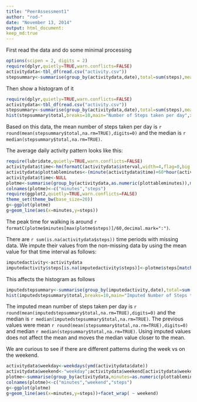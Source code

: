 ```yaml
---
title: "PeerAssessment1"
author: "rod-"
date: "November 13, 2014"
output: html_document:
keep_md:true
---
```


First read the data and do some minimal processing

```r
options(scipen = 2, digits = 2)
require(dplyr,quietly=TRUE,warn.conflicts=FALSE)
activitydata<-tbl_df(read.csv("activity.csv"))
stepsummary<-summarise(group_by(activitydata,date),total=sum(steps),meansteps=mean(steps),median=median(steps))
```

Then show a histogram of it

```r
require(dplyr,quietly=TRUE,warn.conflicts=FALSE)
activitydata<-tbl_df(read.csv("activity.csv"))
stepsummary<-summarise(group_by(activitydata,date),total=sum(steps),meansteps=mean(steps),median=median(steps))
hist(stepsummary$total,breaks=10,main="Number of Steps taken per day",xlab="Total number of Steps",ylab="Number of days")
```

Based on this data, the mean number of steps taken per day is `r round(mean(stepsummary$total,na.rm=TRUE),digits=0)` and the median is `r median(stepsummary$total,na.rm=TRUE)`.

The average daily activity pattern looks like this:

```r
require(lubridate,quietly=TRUE,warn.conflicts=FALSE)
activitydata$time<-hm(formatC(activitydata$interval,width=4,flag=0,big.mark = ":",big.interval = 2))
activitydata$plottableminutes<-(minute(activitydata$time)+60*hour(activitydata$time))
activitydata$time<-NULL
plotme<-summarise(group_by(activitydata,as.numeric(plottableminutes)),mean(steps,na.rm=TRUE))
colnames(plotme)<-c("minutes","steps")
require(ggplot2,quietly=TRUE,warn.conflicts=FALSE)
theme_set(theme_bw(base_size=20))
g<-ggplot(plotme)
g+geom_line(aes(x=minutes,y=steps))
```

The peak time for walking is around `r formatC(plotme$minutes[max(plotme$steps)]/60,decimal.mark=":")`.

There are `r sum(is.na(activitydata$steps))` time periods with missing data.  We impute their values from the non-missing data by using the mean value for that time interval as follows:
```r
imputedactivity<-activitydata
imputedactivity$steps[is.na(imputedactivity$steps)]<-plotme$steps[match(imputedactivity$plottableminutes[is.na(imputedactivity$steps)],plotme$minutes)]
```
This affects the histogram as follows
```r
imputedstepsummary<-summarise(group_by(imputedactivity,date),total=sum(steps),meansteps=mean(steps),median=median(steps))
hist(imputedstepsummary$total,breaks=10,main="Imputed Number of Steps taken per day",xlab="Imputed Total Steps",ylab="Number of days")
```

The imputed mean number of steps taken per day is `r round(mean(imputedstepsummary$total,na.rm=TRUE),digits=0)` and the median is `r median(imputedstepsummary$total,na.rm=TRUE)`.
The previous values were mean `r round(mean(stepsummary$total,na.rm=TRUE),digits=0)` and median `r median(stepsummary$total,na.rm=TRUE)`.
Using imputed values does not affect the mean and moves the median value closer to the mean.

We are curious to see if there are different patterns during the week vs on the weekend. 

```r
activitydata$weekday<-weekdays(ymd(activitydata$date))
activitydata$weekend<-"weekday";activitydata$weekend[activitydata$weekday=="Saturday"|activitydata$weekday=="Sunday"]<-"weekend"
plotme<-summarise(group_by(activitydata,minutes=as.numeric(plottableminutes),weekend=as.factor(weekend)),steps=mean(steps,na.rm=TRUE))
colnames(plotme)<-c("minutes","weekend","steps")
g<-ggplot(plotme)
g+geom_line(aes(x=minutes,y=steps))+facet_wrap( ~ weekend)
```
